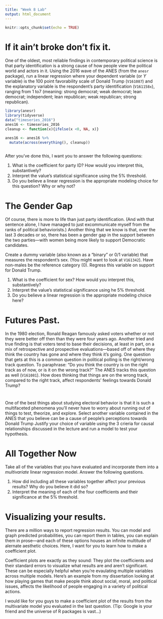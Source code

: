 ```yaml
---
title: "Week 8 Lab"
output: html_document
---
```


```r
knitr::opts_chunk$set(echo = TRUE)
```

# If it ain't broke don't fix it.

One of the oldest, most reliable findings in contemporary political science is that party identification is a strong cause of how people view the political world and actors in it. Using the 2016 wave of the ANES (from the `anesr` package), run a linear regression where your dependent variable (or $Y$ variable) is the 100 point favorability scale of Donald Trump (`V161087`) and the explanatory variable is the respondent's party identification (`V161158x`), ranging from 1 to7 (meaning: strong democrat; weak democrat; lean democrat; independent; lean republican; weak republican; strong republican). 

```r
library(anesr)
library(tidyverse)
data("timeseries_2016")
anes16 <- timeseries_2016
cleanup <- function(x){ifelse(x <0, NA, x)}

anes16 <- anes16 %>%
  mutate(across(everything(), cleanup))



```

After you've done this, I want you to answer the following questions:


1. What is the coefficient for party ID? How would you interpret this, substantively?
2. Interpret the value's statistical significance using the 5% threshold.
3. Do you believe a linear regression is the appropriate modeling choice for this question? Why or why not?


# The Gender Gap

Of course, there is more to life than just party identification. (And with that sentence alone, I have managed to just excommunicate myself from the ranks of political behaviorists.) Another thing that we know is that, over the last 3 decades or so, there has been a gender gap in the support between the two parties---with women being more likely to support Democratic candidates. 

Create a dummy variable (also known as a "binary" or 0/1 variable) that measures the respondent's sex. (You might want to look at `V161342`). Have non-males be the reference category (0). Regress this variable on support for Donald Trump.


1. What is the coefficient for sex? How would you interpret this, substantively?
2. Interpret the value's statistical significance using he 5% threshold.
3. Do you believe a linear regression is the appropriate modeling choice here?


# Futures Past.

In the 1980 election, Ronald Reagan famously asked voters whether or not they were better off then than they were four years ago. Another tried and true finding is that voters tend to base their decisions, at least in part, on a mix of retrospective and prospective evaluations---based off of where they think the country has gone and where they think it's going. One question that gets at this is a common question in political polling is the right/wrong track question. To paraphrase: "Do you think the country is on the right track as of now, or is it on the wrong track?" The ANES tracks this question as well (`V161081`). How does thinking that things are on the wrong track, compared to the right track, affect respondents' feelings towards Donald Trump? 


# 

One of the best things about studying electoral behavior is that it is such a multifaceted phenomena you'll never have to worry about running out of things to test, theorize, and explore. Select another variable contained in the ANES that you believe can be a cause of people's perceptions towards Donald Trump Justify your choice of variable using the 3 crieria for causal relationships discussed in the lecture and run a model to test your hypothesis. 


# All Together Now

Take all of the variables that you have evaluated and incorporate them into a *multivariate* linear regression model. Answer the following questions.

1. How did including all these variables together affect your previous results? Why do you believe it did so?
2. Interpret the meaning of each of the four coefficients and their significance at the 5% threshold. 


# Visualizing your results.

There are a million ways to report regression results. You can model and graph predicted probabilities, you can report them in tables, you can explain them in prose---and each of these options houses an infinite multitude of alernate aesthetic choices. Here, I want for you to learn how to make a coefficient plot.

Coefficient plots are exactly as they sound: They plot the coefficients and their standard errors to visualize what results are and aren't significant. These can be especially helpful when you're evaulating multiple variables across multiple models. Here's an example from my dissertation looking at how playing games that make people think about social, moral, and political issues, affects the likelihood of people engaging in a variety of political actions.

I would like for you guys to make a coefficient plot of the results from the multivariate model you evaluated in the last question. (Tip: Google is your friend and the universe of R packages is vast...)







